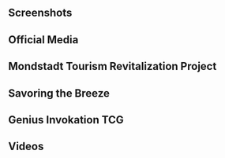 {{CharacterTabs}}
==Screenshots==
{{Files by Character Gallery|Screenshots}}

==Official Media==
{{Files by Character Gallery|Official Media}}

==Mondstadt Tourism Revitalization Project==
{{Main|Mondstadt Tourism Revitalization Project}}
{{Files by Character Gallery|Mondstadt Tourism Revitalization Project Images}}

==Savoring the Breeze==
{{Main|Savoring the Breeze}}
{{Files by Character Gallery|Savoring the Breeze Images}}

==Genius Invokation TCG==
{{Genius Invokation TCG Cards by Featured Gallery}}

==Videos==
{{Files by Character Gallery|Videos}}